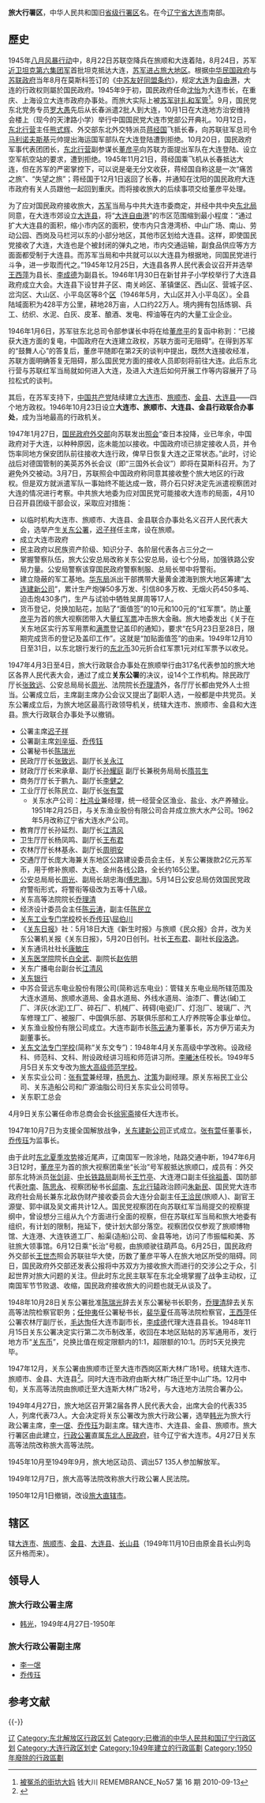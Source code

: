 {{Infobox Former Subdivision
|native_name = 
|conventional_long_name = 旅大行署区
|common_name=旅大
|subdivision = [[行政区_(中华人民共和国)|行署区]]
|nation = {{PRC}}
|year_start = 1945年
|event_start = 
|date_start = 
|year_end = 1950年
|event_end = 
|date_end = 
|p1 = 关东州
|flag_p1 = Flag of the Soviet Union (1924–1955).svg
|s1 = 旅大市
|flag_s1 = Flag of the People's Republic of China.svg
|image_flag = 
|image_coat = 
|image_map = 
|image_map_caption = 
|capital = [[大连市|大连市]]
|common_languages       =
|stat_year1             = 
|stat_area1             = 
|stat_pop1              = 
}}
'''旅大行署区'''，中华人民共和国旧[[行署区|省级行署区]]名。在今[[辽宁省|辽宁省]][[大连市|大连市]]南部。

== 歷史 ==
1945年[[八月风暴行动|八月风暴行动]]中，8月22日苏联空降兵在旅顺和大连着陆，8月24日，苏军[[近卫坦克第六集团军|近卫坦克第六集团军]]首批坦克抵达大连，[[苏联占领下的满洲|苏军进占旅大地区]]。根据[[中华民国政府|中华民国政府]]与[[苏联政府|苏联政府]]当年8月在莫斯科签订的《[[中苏友好同盟条约|中苏友好同盟条约]]》，规定[[大連港|大连]]为[[自由港|自由港]]，大连的行政权则屬於国民政府。1945年9于初，国民政府任命[[沈怡_(政治人物)|沈怡]]为大连市长，在重庆、上海设立大连市政府办事处。而旅大实际上被[[苏军驻旅大部队|苏军驻扎和军管]]<ref>[http://prchistory.org/wp-content/uploads/2014/05/REMEMBRANCE-No-57-2010%E5%B9%B49%E6%9C%8813%E6%97%A5.pdf 被冤杀的街坊大妈] {{Wayback|url=http://prchistory.org/wp-content/uploads/2014/05/REMEMBRANCE-No-57-2010%E5%B9%B49%E6%9C%8813%E6%97%A5.pdf |date=20210711010512 }} 钱大川  REMEMBRANCE_No57  第 16 期 2010-09-13</ref>。9月，国民党东北党务专员[[罗大愚|罗大愚]]先后从长春派遣2批人到大连，10月1日在大连地方治安维持会楼上（现今的天津路小学）举行中国国民党大连市党部公开典礼。10月12日，[[东北行营|东北行营]]主任[[熊式辉|熊式辉]]、外交部东北外交特派员[[蒋经国|蒋经国]]飞抵长春，向苏联驻军总司令[[羅季翁·雅科夫列維奇·馬利諾夫斯基|马利诺夫斯基]]元帅提出海运国军部队在大连登陆遭到拒绝。10月20日，国民政府军事代表团团长，[[东北行营|东北行营]]副参谋长[[董彦平|董彦平]]向苏联方面提出军队在大连登陆、设立空军航空站的要求，遭到拒绝。1945年11月21日，蒋经国乘飞机从长春抵达大连，但在苏军的严密掌控下，可以说是毫无分文收获，蒋经国自称这是一次“痛苦之旅”、“失望之旅”；蒋经国于12月1日返回了长春，并通知在沈阳的国民政府大连市政府有关人员跟他一起回到重庆。而将接收旅大的后续事项交给董彦平处理。

为了应对国民政府接收旅大，[[苏军驻旅大部队|苏军]]当局与中共大连市委商定，并经中共中央[[东北局|东北局]]同意，在大连市郊设立[[大连县|大连县]]，将“[[大連港|大连自由港]]”的市区范围缩到最小程度：“通过扩大大连县的面积，缩小市内区的面积，使市内只含港湾桥、中山广场、南山、劳动公园、西岗及马栏河以东的小部分地区，其他市区划给大连县。这样，即使国民党接收了大连，大连也是个被封闭的弹丸之地，市内交通运输，副食品供应等方方面面都受制于大连县。而苏军当局和中共就可以以大连县为根据地，同国民党进行斗争，进一步取而代之。”1945年12月25日，大连县各界人民代表会议召开并选举[[王西萍|王西萍]]为县长、[[李成德|李成德]]为副县长。1946年1月30日在新甘井子小学校举行了大连县政府成立大会。大连县下设甘井子区、南关岭区、革镇堡区、西山区、营城子区、岔沟区、大山区、小平岛区等8个[[縣轄區_(中華民國)|区]]（1946年5月，大山区并入小平岛区）。全县陆域面积为428平方公里，耕地28万亩，人口约22万人。境内拥有包括炼钢、兵工、纺织、水泥、白灰、皮革、酿酒、发电、榨油等在内的大量工业企业。

1946年1月6日，苏军驻东北总司令部参谋长{{tsl|en|Yefim Trotsenko|叶菲姆·格里格利耶维奇·特罗岑科|特罗增科}}中将在给[[董彦平|董彦平]]的复函中称到：“已接获大连方面的复电，中国政府在大连建立政权，苏联方面可无阻碍”。在得到苏军的“鼓舞人心”的答复后，董彦平随即在第2天的谈判中提出，既然大连接收经准，苏联方面明确答复无阻碍，那么国民党方面的接收人员即刻将前往大连。此后东北行营与苏联红军当局就如何进入大连，及进入大连后如何开展工作等内容展开了马拉松式的谈判。 

其后，在苏军支持下，[[中国共产党|中国共产党]]陆续建立[[大连市|大连市]]、[[旅顺市|旅顺市]]、[[金县_(中华民国)|金县]]、[[大连县|大连县]]——四个地方政权。1946年10月23日设立'''大连市、旅顺市、大连县、金县行政联合办事处'''，成为当地最高的行政机关。

1947年1月27日，[[中華民國外交部|国民政府外交部]]向苏联发出[[照会|照会]]“查日本投降，业已年余，中国政府对于大连，以种种原因，迄未能加以接收。中国政府顷已排定接收人员，并令饬率同地方保安团队前往接收大连行政，俾早日恢复大连之正常状态。”此时，讨论战后对德国管制的美英苏外长会议（即“三国外长会议”）即将在莫斯科召开。为了避免外交被动。3月7日，苏联照会中国政府称同意其接收整个旅大地区的行政权。但是双方就派遣军队一事始终不能达成一致，蒋介石只好决定先派遣视察团对大连的情况进行考察。中共旅大地委为应对国民党可能接收大连市的局面，4月10日召开县团级干部会议，采取应对措施：
*以临时机构大连市、旅顺市、大连县、金县联合办事处名义召开人民代表大会，选举产生[[关东公署|关东公署]]，[[迟子祥|迟子祥]]任主席，设在旅顺。
*成立大连市政府
*民主政府以民族资产阶级、知识分子、各阶层代表各占三分之一
*掌握警察队伍，旅大公安总局改称关东公安总局，设七个分局，加强铁路公安局力量。公安局警察该穿国民政府警察制服、总局长带中将警衔。
*建立隐蔽的军工基地。[[华东局|华东局]]派出干部携带大量黄金渡海到旅大地区筹建“[[大连建新公司|大连建新公司]]”，累计生产炮弹50多万发、引信80多万枚、无烟火药450多吨、迫击炮430多门，生产与试验中牺牲吴屏周等17人。
*货币登记，兑换加贴花，加贴了“面值签”的10元和100元的“红军票”。防止[[董彦平|董彦平]]为首的旅大视察团带入大量[[红军票|红军票]]冲击旅大金融。旅大地委发出《关于在关东地区实行苏军用票和[[满洲国币|满票]]登记盖印的通知》，要求“在5月23日至28日，限期完成货币的登记及盖印工作”。这就是“加贴面值签”的由来。1949年12月10日至31日，以东北银行发行的[[东北币|东北币]]30元折合红军票1元对红军票予以收兑。

1947年4月3日至4日，旅大行政联合办事处在旅顺举行由317名代表参加的旅大地区各界人民代表大会，通过了成立'''关东公署'''的决议，设14个工作机构。除民政厅厅长[[张致远|张致远]]、公安总局局长[[周光|周光]]、法院院长[[乔理清|乔理清]]外，各厅厅长都由党外人士担当。公署成立后，主席副主席办公会议又提出了副职人选，一般都是中共党员。关东公署成立后，为旅大地区最高行政领导机关，统辖大连市、旅顺市、金县和大连县。旅大行政联合办事处予以撤销。
* 公署主席[[迟子祥|迟子祥]]
* 公署副主席[[刘辛垣|刘辛垣]]、[[乔传钰|乔传钰]]
* 公署秘书长[[陈瑞光|陈瑞光]]
* 民政厅厅长[[张致远|张致远]]、副厅长[[关永江|关永江]]
* 财政厅厅长宋承章、副厅长[[孙耀庭|孙耀庭]] 副厅长兼税务局局长[[隋芸生|隋芸生]]
* 商务厅厅长于鹏九、副厅长[[李健之|李健之]]
* 工业厅厅长陈民立、副厅长[[张有萱|张有萱]]
**关东水产公司：[[杜鸿业|杜鸿业]]兼经理，统一经营全区渔业、盐业、水产养殖业。1951年2月25日，与关东渔业股份有限公司合并成立旅大水产公司。1962年5月改称辽宁省大连水产公司。
* 教育厅厅长孙延烈、副厅长[[江清风|江清风]]
* 卫生厅厅长杨凤鸣、副厅长[[王布君|王布君]]
* 农林厅厅长林基永、副厅长[[周明安|周明安]]
* 交通厅厅长庞大海兼关东地区公路建设委员会主任，关东公署拨款2亿元苏军币，用于修补旅顺、大连、金州各线公路，全长约165公里。
* 公安总局局长[[周光|周光]]、副局长胡忠海([[傅忠海|傅忠海]])。5月14日公安总局仿效国民党政府警衔形式，将警衔等级改为五等十八级。
* 关东高等法院院长[[乔理清|乔理清]]
* 经济设计委员会主任[[陈云涛|陈云涛]]，副主任[[陈民立|陈民立]]
* [[关东工业专门学校|关东工业专门学校]]校长[[乔传珏|乔传珏]]\[[屈伯川|屈伯川]]
* 《[[关东日报|关东日报]]》社：5月18日大连《新生时报》与旅顺《民众报》合并，改为关东公署机关报《关东日报》，5月20日创刊。社长[[王布君|王布君]]、副社长[[段洛逸|段洛逸]]。
* 关东通讯社社长[[康敏庄|康敏庄]]
* [[关东医学院|关东医学院]]院长[[白全武|白全武]]、副院长[[赵佐明|赵佐明]]
* 关东广播电台副台长[[江清风|江清风]]
*[[关东银行|关东银行]]　　
*中苏合营远东电业股份有限公司(简称远东电业)：管辖关东电业局所辖范围及大连水道局、旅顺水道局、金县水道局、外线水道局、油漆厂、曹达(碱)工厂、洋灰(水泥)工厂、碎石厂、机械厂、砖碍(电瓷)厂、灯泡厂、玻璃厂、汽车修理工厂、被服厂、中国俱乐部、苏联俱乐部和工人疗养院等企事业单位。
*关东渔业股份有限公司成立。大连市副市长[[陈云涛|陈云涛]]为董事长，苏方伊万诺夫为副董事长。
*[[关东文法专门学校|关东文法专门学校]](简称“关东文专”)：1948年4月关东高级中学改称。设政经科、师范科、文科、附设政经讲习班和师范讲习所。[[李曦沐|李曦沐]]任校长。1949年5月5日关东文专改为[[旅大高级师范学校|旅大高级师范学校]]。
*关东实业公司：[[张有萱|张有萱]]兼经理，[[杨思九|杨思九]]、[[沈策|沈策]]为副经理。原关东裕民工业公司、关东造船公司和广源油脂公司归关东实业公司领导。
*关东职工总会

4月9日关东公署任命市总商会会长[[徐宪斋|徐宪斋]]接任大连市长。

1947年10月7日为支援全国解放战争，[[关东建新公司|关东建新公司]]正式成立。[[张有萱|张有萱]]任董事长，[[乔传珏|乔传珏]]为监事长。

由于此时[[东北夏季攻势|东北夏季攻势]]接近尾声，辽南国军一败涂地，陆路交通中断，1947年6月3日12时，[[董彦平|董彦平]]为首的旅大视察团乘坐“长治”号军舰抵达旅顺口，成员有：外交部东北特派员[[张剑非|张剑非]]、[[中长铁路局|中长铁路局]]副局长[[王竹亭|王竹亭]]、大连港口副主任[[徐祖善|徐祖善]]、国防部代表[[叶南|叶南]]、[[陈思永|陈思永]]、视察团秘书长[[邱南|邱南]]、[[东北行辕|东北行辕]]政治顾问[[朱新民|朱新民]]、国民党大连市政府社会局长兼东北敌伪财产接收委员会大连分会副主任[[王洽民|王洽民]](旅顺人)、副官王源燮、郭中祺及吴文甫共计12人。国民党视察团在向苏联红军当局提交的视察提纲中，曾设想分三组从九个方面进行全面的视察，但在苏联红军当局和旅大地委有组织，有计划的限制，拖延下，使计划大部分落空。视察团仅仅参观了旅顺博物馆、大连港、大连铁道工厂、船渠(造船)公司、金县等地，访问了市振幅和美、苏驻旅大领事馆。6月12日乘“长治”号舰，由旅顺驶往葫芦岛。6月25日，国民政府外交部长[[王世杰|王世杰]]照会苏联驻华大使，历数了董彦平等人在旅大地区所受的阻碍。同日，国民政府外交部还发表公报将中苏双方为接收旅大而进行的交涉公之于众，引起世界对旅大问题的关注。但此时东北民主联军在东北全境掌握了战争主动权，辽南国军节节败退、收缩，国民政府接收旅大的问题也就无从谈及了。 

1948年10月28日关东公署批准[[陈瑞光|陈瑞光]]辞去关东公署秘书长职务，[[乔理清|乔理清]]辞去关东高等法院检察官职务；[[任仲夷|任仲夷]]任公署秘书长，[[裴华夏|裴华夏]]任高等法院检察官，[[王西萍|王西萍]]任公署农林厅副厅长，[[毛达恂|毛达恂]]任大连市副市长，[[李成德|李成德]]代理大连县县长。1948年11月15日关东公署决定实行第二次币制改革，收回在本地区贴帖的苏军通用币，发行地方币“[[关东币|关东币]]”，兑换比值在规定限额内的1:1，超限额的10:1。历时5天兑换完毕。 

1947年12月，关东公署由旅顺市迁至大连市西岗区斯大林广场1号。统辖大连市、旅顺市、金县、大连县<ref name="a1">{{Cite web |url=http://ln.news.163.com/06/1118/13/307C8G330052006I.html |title=史海钩沉民国时期：大连政权性质最复杂(图) |accessdate=2018-09-22 |author= |date=2006-11-18 |work= |publisher=网易，来源：东北新闻网　 |language=Zh-hans |archive-date=2021-02-15 |archive-url=https://web.archive.org/web/20210215172344/http://ln.news.163.com/06/1118/13/307C8G330052006I.html |dead-url=no }}</ref>。同时大连市政府由斯大林广场迁至中山广场。12月中旬，关东高等法院由旅顺迁至大连斯大林广场2号，与大连地方法院合署办公。

1949年4月27日，旅大地区召开第2届各界人民代表大会，出席大会的代表335人，列席代表73人。大会决定将关东公署改为旅大行政公署，选举[[韩光|韩光]]为旅大行政公署主席，[[李一氓|李一氓]]、[[乔传珏|乔传珏]]为副主席。辖大连市、大连县、金县、旅顺市。旅大行署区由此建立，[[行政公署|行政公署]]直属[[东北人民政府|东北人民政府]]，驻今辽宁省大连市。4月27日关东高等法院改称旅大高等法院。

1945年10月至1949年9月，旅大地区动员、调出57 135人参加解放军。

1949年12月7日，旅大高等法院改称旅大行政公署人民法院。

1950年12月1日撤销，改设[[旅大市|旅大直辖市]]。

== 辖区 ==

辖[[大连市|大连市]]、[[旅顺市|旅顺市]]、[[金县_(中华民国)|金县]]、[[大连县|大连县]]、[[长山县_(中华人民共和国)|长山县]]（1949年11月10日由原金县长山列岛区升格而来）。

== 领导人 ==
=== 旅大行政公署主席 ===
* [[韩光_(中共)|韩光]]，1949年4月27日-1950年

=== 旅大行政公署副主席 ===
* [[李一氓|李一氓]]
* [[乔传珏|乔传珏]]

== 参考文献 ==
{{Reflist}}

{{-}}
{{中华人民共和国省级以上行政区变动}}

{{DEFAULTSORT:Luda}}
[[Category:省级行署区|辽]]
[[Category:东北解放区行政区划|Category:东北解放区行政区划]]
[[Category:已撤消的中华人民共和国辽宁行政区划|Category:已撤消的中华人民共和国辽宁行政区划]]
[[Category:大连行政区划史|Category:大连行政区划史]]
[[Category:1949年建立的行政區劃|Category:1949年建立的行政區劃]]
[[Category:1950年廢除的行政區劃|Category:1950年廢除的行政區劃]]